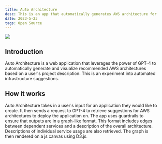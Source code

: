```yaml
---
title: Auto Architecture
desc: This is an app that automatically generates AWS architecture for a codebase.
date: 2023-5-23
tags: Open Source
---
```

<img src="https://github.com/jrgood01/AutoArch/blob/main/screenshot_final.png?raw=true"/>

## Introduction 
Auto Architecture is a web application that leverages the power of GPT-4 to automatically generate and visualize recommended AWS architectures based on a user's project description. This is an experiment into automated infrastructure suggestions.

## How it works
Auto Architecture takes in a user's input for an application they would like to create. 
It then sends a request to GPT-4 to retrieve suggestions for AWS architectures to deploy the 
application on. The app uses guardrails to ensure that outputs are in a graph-like format. 
This format includes edges between dependent services and a description of the overall
architecture. Descriptions of individual service usage are also retrieved. The graph is
then rendered on a js canvas using D3.js.